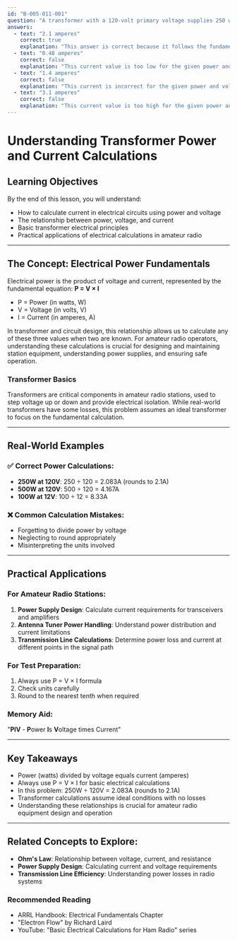 ```yaml
---
id: "B-005-011-001"
question: "A transformer with a 120-volt primary voltage supplies 250 watts to a transmitter. Neglecting losses, what is the approximate primary current?"
answers:
  - text: "2.1 amperes"
    correct: true
    explanation: "This answer is correct because it follows the fundamental power calculation formula: Power (W) = Voltage (V) × Current (A). By dividing 250 watts by 120 volts, we get approximately 2.083 amperes, which rounds to 2.1 amperes. This calculation assumes an ideal transformer with no losses, using the basic electrical power relationship."
  - text: "0.48 amperes"
    correct: false
    explanation: "This current value is too low for the given power and voltage. The calculation would result in a power output far less than the specified 250 watts. Specifically, 0.48 A × 120 V would only produce about 57.6 watts, which does not match the problem's parameters."
  - text: "1.4 amperes"
    correct: false
    explanation: "This current is incorrect for the given power and voltage. If 1.4 A were flowing through a 120 V circuit, the power would be approximately 168 watts (1.4 A × 120 V), which is significantly less than the 250 watts specified in the problem."
  - text: "3.1 amperes"
    correct: false
    explanation: "This current value is too high for the given power and voltage. Multiplying 3.1 A by 120 V would produce 372 watts, which exceeds the specified 250 watts of power output from the transformer."
---
```


# Understanding Transformer Power and Current Calculations

## Learning Objectives
By the end of this lesson, you will understand:
- How to calculate current in electrical circuits using power and voltage
- The relationship between power, voltage, and current
- Basic transformer electrical principles
- Practical applications of electrical calculations in amateur radio

---

## The Concept: Electrical Power Fundamentals

Electrical power is the product of voltage and current, represented by the fundamental equation: **P = V × I**
- P = Power (in watts, W)
- V = Voltage (in volts, V)
- I = Current (in amperes, A)

In transformer and circuit design, this relationship allows us to calculate any of these three values when two are known. For amateur radio operators, understanding these calculations is crucial for designing and maintaining station equipment, understanding power supplies, and ensuring safe operation.

### Transformer Basics

Transformers are critical components in amateur radio stations, used to step voltage up or down and provide electrical isolation. While real-world transformers have some losses, this problem assumes an ideal transformer to focus on the fundamental calculation.

---

## Real-World Examples

### ✅ Correct Power Calculations:
- **250W at 120V**: 250 ÷ 120 = 2.083A (rounds to 2.1A)
- **500W at 120V**: 500 ÷ 120 = 4.167A
- **100W at 12V**: 100 ÷ 12 = 8.33A

### ❌ Common Calculation Mistakes:
- Forgetting to divide power by voltage
- Neglecting to round appropriately
- Misinterpreting the units involved

---

## Practical Applications

### For Amateur Radio Stations:
1. **Power Supply Design**: Calculate current requirements for transceivers and amplifiers
2. **Antenna Tuner Power Handling**: Understand power distribution and current limitations
3. **Transmission Line Calculations**: Determine power loss and current at different points in the signal path

### For Test Preparation:
1. Always use P = V × I formula
2. Check units carefully
3. Round to the nearest tenth when required

### Memory Aid:
"**PIV** - **P**ower **I**s **V**oltage times Current"

---

## Key Takeaways

- Power (watts) divided by voltage equals current (amperes)
- Always use P = V × I for basic electrical calculations
- In this problem: 250W ÷ 120V = 2.083A (rounds to 2.1A)
- Transformer calculations assume ideal conditions with no losses
- Understanding these relationships is crucial for amateur radio equipment design and operation

---

## Related Concepts to Explore:
- **Ohm's Law**: Relationship between voltage, current, and resistance
- **Power Supply Design**: Calculating current and voltage requirements
- **Transmission Line Efficiency**: Understanding power losses in radio systems

### Recommended Reading
- ARRL Handbook: Electrical Fundamentals Chapter
- "Electron Flow" by Richard Laird
- YouTube: "Basic Electrical Calculations for Ham Radio" series